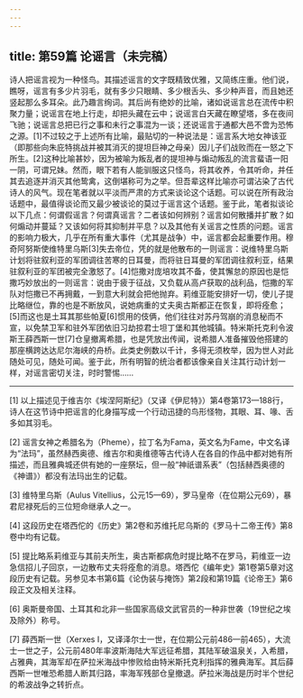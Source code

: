 ```yaml
---
---
---
```

title: 第59篇 论谣言（未完稿）
---




诗人把谣言视为一种怪鸟。其描述谣言的文字既精致优雅，又简练庄重。他们说，瞧呀，谣言有多少片羽毛，就有多少只眼睛、多少根舌头、多少种声音，而且她还竖起那么多耳朵。此乃趣言绚词。其后尚有绝妙的比喻，诸如说谣言总在流传中积聚力量；说谣言在地上行走，却把头藏在云中；说谣言白天藏在瞭望塔，多在夜间飞驰；说谣言总把已行之事和未行之事混为一谈；还说谣言于通都大邑不啻为恐怖之源。[1]不过较之于上述所有比喻，最贴切的一种说法是：谣言系大地女神该亚（即那些向朱庇特挑战并被其消灭的提坦巨神之母亲）因儿子们战败而在一怒之下所生。[2]这种比喻甚妙，因为被喻为叛乱者的提坦神与煽动叛乱的流言蜚语一阳一阴，可谓兄妹。然而，眼下若有人能驯服这只怪鸟，将其收养，令其听命，并任其去追逐并消灭其他鸷禽，这倒堪称可为之举。但吾辈这样比喻亦可谓沾染了古代诗人的风气。现在笔者就以平淡而严肃的方式来谈论这个话题。可以说在所有政治话题中，最值得谈论而又最少被谈论的莫过于谣言这个话题。鉴于此，笔者拟谈论以下几点：何谓假谣言？何谓真谣言？二者该如何辨别？谣言如何散播并扩散？如何煽动并蔓延？又该如何将其抑制并平息？以及其他有关谣言之性质的问题。谣言的影响力极大，几乎在所有重大事件（尤其是战争）中，谣言都会起重要作用。穆奇阿努斯使维特里乌斯[3]失去帝位，凭的就是他散布的一则谣言：说维特里乌斯计划将驻叙利亚的军团调往苦寒的日耳曼，而将驻日耳曼的军团调往叙利亚，结果驻叙利亚的军团被完全激怒了。[4]恺撒对庞培攻其不备，使其懈怠的原因也是恺撒巧妙放出的一则谣言：说由于疲于征战，又负载从高卢获取的战利品，恺撒的军队对恺撒已不再拥戴，一到意大利就会把他抛弃。莉维亚能安排好一切，使儿子提比略继位，靠的也是不断放风，说她病重的丈夫奥古斯都正在恢复，即将痊愈；[5]而这也是土耳其那些帕夏[6]惯用的伎俩，他们往往对苏丹驾崩的消息秘而不宣，以免禁卫军和驻外军团依旧习劫掠君士坦丁堡和其他城镇。特米斯托克利令波斯王薛西斯一世[7]仓皇撤离希腊，也是凭放出传闻，说希腊人准备摧毁他搭建的那座横跨达达尼尔海峡的舟桥。此类史例数以千计，多得无须枚举，因为世人对此随处可见，随处可闻。鉴于此，所有明智的统治者都该像亲自关注其行动计划一样，对谣言密切关注，时时警惕……



* * *



[1] 以上描述见于维吉尔《埃涅阿斯纪》（又译《伊尼特》）第4卷第173—188行，诗人在这节诗中把谣言的化身描写成一个行动迅捷的鸟形怪物，其眼、耳、喙、舌多如其羽毛。

[2] 谣言女神之希腊名为（Pheme），拉丁名为Fama，英文名为Fame，中文名译为“法玛”，虽然赫西奥德、维吉尔和奥维德等古代诗人在各自的作品中都对她有所描述，而且雅典城还供有她的一座祭坛，但一般“神祇谱系表”（包括赫西奥德的《神谱》）都没有法玛出生的记载。

[3] 维特里乌斯（Aulus Vitellius，公元15—69），罗马皇帝（在位期公元69），暴君尼禄死后的三位短命继承人之一。

[4] 这段历史在塔西佗的《历史》第2卷和苏维托尼乌斯的《罗马十二帝王传》第8卷中均有记载。

[5] 提比略系莉维亚与其前夫所生，奥古斯都病危时提比略不在罗马，莉维亚一边急信招儿子回京，一边散布丈夫将痊愈的消息。塔西佗《编年史》第1卷第5章对这段历史有记载。另参见本书第6篇《论伪装与掩饰》第2段和第19篇《论帝王》第6段正文及相关注释。

[6] 奥斯曼帝国、土耳其和北非一些国家高级文武官员的一种非世袭（19世纪之埃及除外）称号。

[7] 薛西斯一世（Xerxes Ⅰ，又译泽尔士一世，在位期公元前486—前465），大流士一世之子，公元前480年率波斯海陆大军远征希腊，其陆军破温泉关，入希腊，占雅典，其海军却在萨拉米海战中惨败给由特米斯托克利指挥的雅典海军。其后薛西斯一世唯恐希腊人断其归路，率海军残部仓皇撤退。萨拉米海战是历时半个世纪的希波战争之转折点。